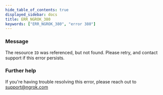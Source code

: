 ```yaml
---
hide_table_of_contents: true
displayed_sidebar: docs
title: ERR_NGROK_380
keywords: ["ERR_NGROK_380", "error 380"]
---
```


### Message

The resource `ID` was referenced, but not found. Please retry, and contact support if this error persists.

### Further help

If you're having trouble resolving this error, please reach out to [support@ngrok.com](mailto:support@ngrok.com?subject=Help%20with%20ERR_NGROK_380)
